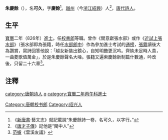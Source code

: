 '''朱慶餘'''（{{bd|？||？||}}），名'''可久'''，字'''慶餘'''<ref>《[[新唐書|新唐書]]·藝文志》就記載說“朱慶餘詩一卷，名可久，以字行。”</ref>。[[越州|越州]]（今[[浙江|浙江]][[紹興|紹興]]）人<ref>《[[唐才子傳|唐才子傳]]》記他是“閩中人”</ref>，[[唐代|唐代]][[詩人|詩人]]。

== 生平 ==
[[寶曆_(唐朝)|寶曆]]二年（826年）[[進士|進士]]。任[[校書郎|校書郎]]等職。曾作《閨意獻張水部》或作《[[:s:近試上張水部|近試上張水部]]》（張水部即為張籍，時任[[水部郎中|水部郎中]]）作為參加進士考試的[[通榜|通榜]]，[[張籍|張籍]]讀後大為讚賞，寫詩回答他說：「越女新裝出鏡心，自知明艷更沉吟。齊紈未足時人貴，一曲菱歌值萬金」，於是朱慶餘聲名大噪。張籍又遍索慶餘新制篇什數通，吟改後，只留二十六章<ref>[[范攄|范攄]]《雲溪友議》</ref>。

== 注釋 ==
{{reflist}}

{{normdaten}}
{{DEFAULTSORT:zhu qingyu}}
[[category:唐朝诗人|category:唐朝诗人]]
[[category:朱姓|q]]
[[category:寶曆二年丙午科進士|category:寶曆二年丙午科進士]]
[[Category:唐朝校书郎|Category:唐朝校书郎]]
[[Category:绍兴人|Category:绍兴人]]
{{唐朝人小作品}}
